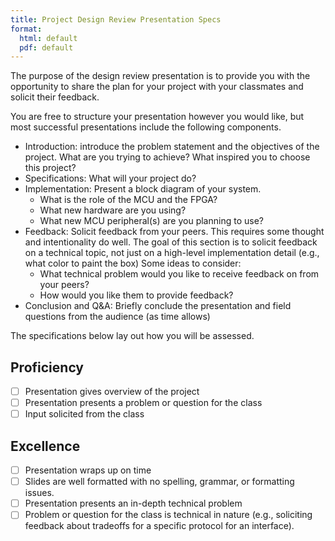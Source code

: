 ```yaml
---
title: Project Design Review Presentation Specs
format:
  html: default
  pdf: default
---
```


The purpose of the design review presentation is to provide you with the opportunity to share the plan for your project with your classmates and solicit their feedback. 

You are free to structure your presentation however you would like, but most successful presentations include the following components.

- Introduction: introduce the problem statement and the objectives of the project. What are you trying to achieve? What inspired you to choose this project?
- Specifications: What will your project do?
- Implementation: Present a block diagram of your system.
  - What is the role of the MCU and the FPGA? 
  - What new hardware are you using? 
  - What new MCU peripheral(s) are you planning to use?
- Feedback: Solicit feedback from your peers. This requires some thought and intentionality do well. The goal of this section is to solicit feedback on a technical topic, not just on a high-level implementation detail (e.g., what color to paint the box) Some ideas to consider:
  - What technical problem would you like to receive feedback on from your peers?
  - How would you like them to provide feedback?
- Conclusion and Q&A: Briefly conclude the presentation and field questions from the audience (as time allows)

The specifications below lay out how you will be assessed.

## Proficiency

- [ ] Presentation gives overview of the project
- [ ] Presentation presents a problem or question for the class
- [ ] Input solicited from the class

## Excellence

- [ ] Presentation wraps up on time
- [ ] Slides are well formatted with no spelling, grammar, or formatting issues.
- [ ] Presentation presents an in-depth technical problem
- [ ] Problem or question for the class is technical in nature (e.g., soliciting feedback about tradeoffs for a specific protocol for an interface).